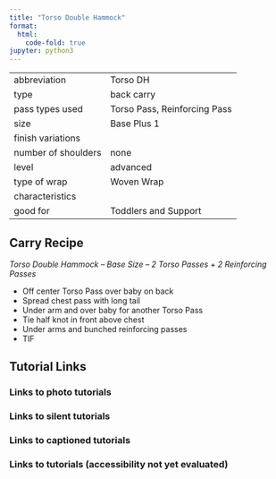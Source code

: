 ```yaml
---
title: "Torso Double Hammock"
format:
  html:
    code-fold: true
jupyter: python3
---
```


| | 
|---|---
|abbreviation	|Torso DH
|type	|back carry
|pass types used	|Torso Pass, Reinforcing Pass
|size	|Base Plus 1
|finish variations|	
|number of shoulders	|none
|level	|advanced
|type of wrap	|Woven Wrap
|characteristics	|
|good for	|Toddlers and Support

## Carry Recipe
_Torso Double Hammock – Base Size – 2 Torso Passes + 2 Reinforcing Passes_

- Off center Torso Pass over baby on back
- Spread chest pass with long tail
- Under arm and over baby for another Torso Pass
- Tie half knot in front above chest
- Under arms and bunched reinforcing passes
- TIF

## Tutorial Links
### Links to photo tutorials
### Links to silent tutorials
### Links to captioned tutorials
### Links to tutorials (accessibility not yet evaluated)
